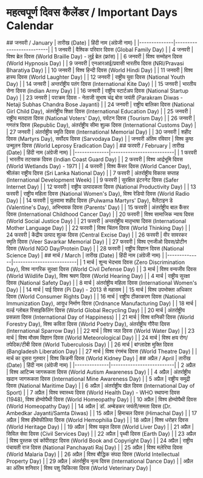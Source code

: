 # महत्वपूर्ण दिवस कैलेंडर / Important Days Calendar
<TBComponent>
## जनवरी / January
| तारीख (Date) | हिंदी नाम (अंग्रेजी नाम) |
|--------------|--------------------------|
| 1 जनवरी | वैश्विक परिवार दिवस (Global Family Day) |
| 4 जनवरी | विश्व ब्रेल दिवस (World Braille Day) - लुई ब्रेल (फ्रांस) |
| 6 जनवरी | विश्व सम्मोहन दिवस (World Hypnosis Day) |
| 9 जनवरी | एनआरआई/प्रवासी भारतीय दिवस (NRI/Pravasi Bharatiya Day) |
| 10 जनवरी | विश्व हिन्दी दिवस (World Hindi Day) |
| 11 जनवरी | विश्व हास्य दिवस (World Laughter Day) |
| 12 जनवरी | राष्ट्रीय युवा दिवस (National Youth Day) |
| 14 जनवरी | अन्तर्राष्ट्रीय पतंग दिवस (International Kite Day) |
| 15 जनवरी | भारतीय सेना दिवस (Indian Army Day) |
| 16 जनवरी | राष्ट्रीय स्टार्टअप दिवस (National Startup Day) |
| 23 जनवरी | पराक्रम दिवस - नेताजी सुभाष चंद्र बोस जयंती (Parakram Diwas - Netaji Subhas Chandra Bose Jayanti) |
| 24 जनवरी | राष्ट्रीय बालिका दिवस (National Girl Child Day), अंतर्राष्ट्रीय शिक्षा दिवस (International Education Day) |
| 25 जनवरी | राष्ट्रीय मतदाता दिवस (National Voters' Day), पर्यटन दिवस (Tourism Day) |
| 26 जनवरी | गणतंत्र दिवस (Republic Day), अंतर्राष्ट्रीय सीमा शुल्क दिवस (International Customs Day) |
| 27 जनवरी | अंतर्राष्ट्रीय स्मृति दिवस (International Memorial Day) |
| 30 जनवरी | शहीद दिवस (Martyrs Day), सर्वोदय दिवस (Sarvodaya Day) |
| जनवरी अंतिम रविवार | विश्व कुष्ठ उन्मूलन दिवस (World Leprosy Eradication Day) |

</TBComponent>
## फरवरी / February
<TBComponent>
| तारीख (Date) | हिंदी नाम (अंग्रेजी नाम) |
|--------------|--------------------------|
| 1 फरवरी | भारतीय तटरक्षक दिवस (Indian Coast Guard Day) |
| 2 फरवरी | विश्व आर्द्रभूमि दिवस (World Wetlands Day) - 1971 |
| 4 फरवरी | विश्व कैंसर दिवस (World Cancer Day), श्रीलंका राष्ट्रीय दिवस (Sri Lanka National Day) |
| 7 फरवरी | अंतर्राष्ट्रीय विकास सप्ताह (International Development Week) |
| 9 फरवरी | सुरक्षित इंटरनेट दिवस (Safer Internet Day) |
| 12 फरवरी | राष्ट्रीय उत्पादकता दिवस (National Productivity Day) |
| 13 फरवरी | राष्ट्रीय महिला दिवस (National Women's Day), विश्व रेडियो दिवस (World Radio Day) |
| 14 फरवरी | पुलवामा शहीद दिवस (Pulwama Martyrs' Day), वैलेंटाइन डे (Valentine's Day), अभिभावक दिवस (Parents' Day) |
| 15 फरवरी | अंतर्राष्ट्रीय बाल कैंसर दिवस (International Childhood Cancer Day) |
| 20 फरवरी | विश्व सामाजिक न्याय दिवस (World Social Justice Day) |
| 21 फरवरी | अन्तर्राष्ट्रीय मातृभाषा दिवस (International Mother Language Day) |
| 22 फरवरी | विश्व चिंतन दिवस (World Thinking Day) |
| 24 फरवरी | केंद्रीय उत्पाद शुल्क दिवस (Central Excise Day) |
| 26 फरवरी | वीर सावरकर स्मृति दिवस (Veer Savarkar Memorial Day) |
| 27 फरवरी | विश्व एनजीओ दिवस/प्रोटीन दिवस (World NGO Day/Protein Day) |
| 28 फरवरी | राष्ट्रीय विज्ञान दिवस (National Science Day) |
</TBComponent>
## मार्च / March
<TBComponent>
| तारीख (Date) | हिंदी नाम (अंग्रेजी नाम) |
|--------------|--------------------------|
| 1 मार्च | शून्य भेदभाव दिवस (Zero Discrimination Day), विश्व नागरिक सुरक्षा दिवस (World Civil Defense Day) |
| 3 मार्च | विश्व वन्यजीव दिवस (World Wildlife Day), विश्व श्रवण दिवस (World Hearing Day) |
| 4 मार्च | राष्ट्रीय सुरक्षा दिवस (National Safety Day) |
| 8 मार्च | अंतर्राष्ट्रीय महिला दिवस (International Women's Day) |
| 14 मार्च | पाई दिवस (Pi Day) - 2013 से महासम |
| 15 मार्च | विश्व उपभोक्ता अधिकार दिवस (World Consumer Rights Day) |
| 16 मार्च | राष्ट्रीय टीकाकरण दिवस (National Immunization Day), आयुध निर्माण दिवस (Ordnance Manufacturing Day) |
| 18 मार्च | वर्ल्ड ग्लोबल रिसाइकिलिंग दिवस (World Global Recycling Day) |
| 20 मार्च | अंतर्राष्ट्रीय प्रसन्नता दिवस (International Day of Happiness) |
| 21 मार्च | विश्व वानिकी दिवस (World Forestry Day), विश्व कविता दिवस (World Poetry Day), अंतर्राष्ट्रीय गौरैया दिवस (International Sparrow Day) |
| 22 मार्च | विश्व जल दिवस (World Water Day) |
| 23 मार्च | विश्व मौसम विज्ञान दिवस (World Meteorological Day) |
| 24 मार्च | विश्व क्षय रोग/तपेदिक/टीबी दिवस (World Tuberculosis Day) |
| 26 मार्च | बांग्लादेश मुक्ति दिवस (Bangladesh Liberation Day) |
| 27 मार्च | विश्व रंगमंच दिवस (World Theatre Day) |
| मार्च का दूसरा गुरुवार | विश्व किडनी दिवस (World Kidney Day) |
</TBComponent>
## अप्रैल / April
<TBComponent>
| तारीख (Date) | हिंदी नाम (अंग्रेजी नाम) |
|--------------|--------------------------|
| 2 अप्रैल | विश्व आटिज्म जागरूकता दिवस (World Autism Awareness Day) |
| 4 अप्रैल | अंतर्राष्ट्रीय खदान जागरूकता दिवस (International Mine Awareness Day) |
| 5 अप्रैल | राष्ट्रीय समुद्री दिवस (National Maritime Day) |
| 6 अप्रैल | अंतर्राष्ट्रीय खेल दिवस (International Day of Sport) |
| 7 अप्रैल | विश्व स्वास्थ्य दिवस (World Health Day) - WHO स्थापना दिवस (1948), विश्व होम्योपैथी दिवस (World Homeopathy Day) |
| 10 अप्रैल | विश्व होम्योपैथी दिवस (World Homeopathy Day) |
| 14 अप्रैल | डॉ. अम्बेडकर जयंती/समता दिवस (Dr. Ambedkar Jayanti/Samta Diwas) |
| 15 अप्रैल | हिमाचल दिवस (Himachal Day) |
| 17 अप्रैल | विश्व हीमोफीलिया दिवस (World Hemophilia Day) |
| 18 अप्रैल | विश्व धरोहर दिवस (World Heritage Day) |
| 19 अप्रैल | विश्व यकृत दिवस (World Liver Day) |
| 21 अप्रैल | सिविल सेवा दिवस (Civil Services Day) |
| 22 अप्रैल | पृथ्वी दिवस (Earth Day) |
| 23 अप्रैल | विश्व पुस्तक एवं कॉपीराइट दिवस (World Book and Copyright Day) |
| 24 अप्रैल | राष्ट्रीय पंचायती राज दिवस (National Panchayati Raj Day) |
| 25 अप्रैल | विश्व मलेरिया दिवस (World Malaria Day) |
| 26 अप्रैल | विश्व बौद्धिक संपदा दिवस (World Intellectual Property Day) |
| 29 अप्रैल | अंतर्राष्ट्रीय नृत्य दिवस (International Dance Day) |
| अप्रैल का अंतिम शनिवार | विश्व पशु चिकित्सा दिवस (World Veterinary Day) |
</TBComponent>
